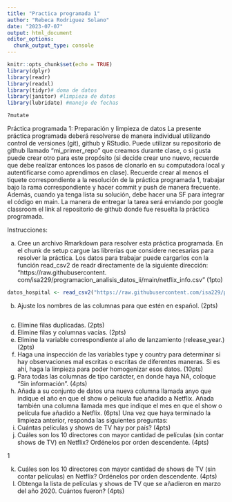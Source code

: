 ```yaml
---
title: "Practica programada 1"
author: "Rebeca Rodriguez Solano"
date: "2023-07-07"
output: html_document
editor_options: 
  chunk_output_type: console
---
```


```r
knitr::opts_chunk$set(echo = TRUE)
library(dplyr)
library(readr)
library(readxl)
library(tidyr)# doma de datos
library(janitor) #limpieza de datos
library(lubridate) #manejo de fechas
```

```r
?mutate
```

Práctica programada 1: Preparación y limpieza de datos
La presente práctica programada deberá resolverse de manera individual utilizando control de versiones (git),
github y RStudio.
Puede utilizar su repositorio de github llamado “mi_primer_repo” que creamos durante clase, o si gusta
puede crear otro para este propósito (si decide crear uno nuevo, recuerde que debe realizar entonces los pasos
de clonarlo en su computadora local y autentificarse como aprendimos en clase).
Recuerde crear al menos el tiquete correspondiente a la resolución de la práctica programada 1, trabajar
bajo la rama correspondiente y hacer commit y push de manera frecuente. Además, cuando ya tenga lista
su solución, debe hacer una SF para integrar el código en main.
La manera de entregar la tarea será enviando por google classroom el link al repositorio de github donde fue
resuelta la práctica programada.


Instrucciones:


a. Cree un archivo Rmarkdown para resolver esta práctica programada. En el chunk de setup cargue las
librerías que considere necesarias para resolver la práctica. Los datos para trabajar puede cargarlos con
la función read_csv2 de readr directamente de la siguiente dirección: “https://raw.githubusercontent.
com/isa229/programacion_analisis_datos_ii/main/netflix_info.csv” (1pto)

```r
datos_hospital <- read_csv2("https://raw.githubusercontent.com/isa229/programacion_analisis_datos_ii/main/netflix_info.csv")
```

b. Ajuste los nombres de las columnas para que estén en español. (2pts)

```r

```

c. Elimine filas duplicadas. (2pts)
d. Elimine filas y columnas vacías. (2pts)
e. Elimine la variable correspondiente al año de lanzamiento (release_year.) (2pts)
f. Haga una inspección de las variables type y country para determinar si hay observaciones mal escritas o
escritas de diferentes maneras. Si es ahí, haga la limpieza para poder homogenizar esos datos. (10pts)
g. Para todas las columnas de tipo carácter, en donde haya NA, coloque “Sin información”. (4pts)
h. Añada a su conjunto de datos una nueva columna llamada anyo que indique el año en que el show o
película fue añadido a Netflix. Añada también una columna llamada mes que indique el mes en que el
show o película fue añadido a Netflix. (6pts)
Una vez que haya terminado la limpieza anterior, responda las siguientes preguntas:
i. Cuántas películas y shows de TV hay por país? (4pts)
j. Cuáles son los 10 directores con mayor cantidad de películas (sin contar shows de TV) en Netflix?
Ordénelos por orden descendente. (4pts)

1

k. Cuáles son los 10 directores con mayor cantidad de shows de TV (sin contar películas) en Netflix?
Ordénelos por orden descendente. (4pts)
l. Obtenga la lista de películas y shows de TV que se añadieron en marzo del año 2020. Cuántos fueron?
(4pts)
